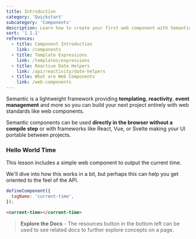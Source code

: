 ```yaml
---
title: Introduction
category: 'Quickstart'
subcategory: 'Components'
description: Learn how to create your first web component with Semantic UI
sort: '1.1.1'
references:
  - title: Component Introduction
    link: /components
  - title: Template Expressions
    link: /templates/expressions
  - title: Reactive Date Helpers
    link: /api/reactivity/date-helpers
  - title: What are Web Components
    link: /web-components
---
```


Semantic is a lightweight framework providing **templating**, **reactivity**, **event management** and more so you can build your next project entirely with web standards like web components.

Semantic components can be used **directly in the browser without a compile step** or with frameworks like React, Vue, or Svelte making your UI portable between projects.

### Hello World Time
This lesson includes a simple web component to output the current time.

We'll dive into how this works in a bit, but perhaps this can help you get oriented to the feel of the API.

```javascript
defineComponent({
  tagName: 'current-time',
});
```
```html
<current-time></current-time>
```

> **Explore the Docs** - The resources button in the bottom left can be used to see related docs to further explore concepts on a page.



